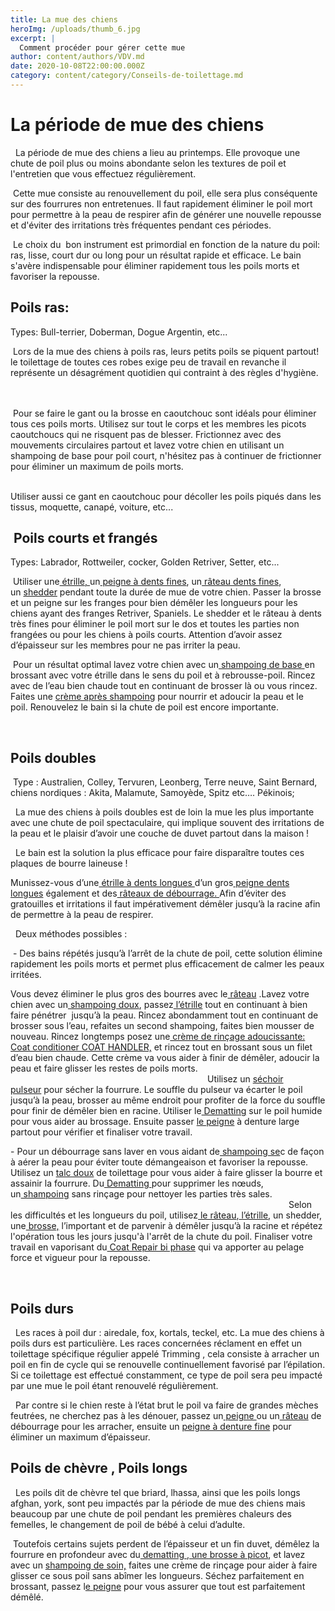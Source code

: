 ```yaml
---
title: La mue des chiens
heroImg: /uploads/thumb_6.jpg
excerpt: |
  Comment procéder pour gérer cette mue
author: content/authors/VDV.md
date: 2020-10-08T22:00:00.000Z
category: content/category/Conseils-de-toilettage.md
---
```


# La période de mue des chiens

  La période de mue des chiens a lieu au printemps. Elle provoque une chute de poil plus ou moins abondante selon les textures de poil et l'entretien que vous effectuez régulièrement.

 Cette mue consiste au renouvellement du poil, elle sera plus conséquente sur des fourrures non entretenues. Il faut rapidement éliminer le poil mort pour permettre à la peau de respirer afin de générer une nouvelle repousse et d'éviter des irritations très fréquentes pendant ces périodes.

 Le choix du  bon instrument est primordial en fonction de la nature du poil: ras, lisse, court dur ou long pour un résultat rapide et efficace. Le bain s'avère indispensable pour éliminer rapidement tous les poils morts et favoriser la repousse.

## Poils ras:

Types: Bull-terrier, Doberman, Dogue Argentin, etc...

 Lors de la mue des chiens à poils ras, leurs petits poils se piquent partout! le toilettage de toutes ces robes exige peu de travail en revanche il représente un désagrément quotidien qui contraint à des règles d'hygiène.                                                                                                                                           

 Pour se faire le gant ou la brosse en caoutchouc sont idéals pour éliminer tous ces poils morts. Utilisez sur tout le corps et les membres les picots caoutchoucs qui ne risquent pas de blesser. Frictionnez avec des mouvements circulaires partout et lavez votre chien en utilisant un shampoing de base pour poil court, n'hésitez pas à continuer de frictionner pour éliminer un maximum de poils morts.                                                                                             

Utiliser aussi ce gant en caoutchouc pour décoller les poils piqués dans les tissus, moquette, canapé, voiture, etc...

##  Poils courts et frangés

Types: Labrador, Rottweiler, cocker, Golden Retriver, Setter, etc...

 Utiliser une[ étrille, ](http://www.vdv-vandevelde.com/cadre-etrille-gant/1624-carde-auto-nettoyante.html)un[ peigne à dents fines](http://www.vdv-vandevelde.com/peigne-avec-manche/1704-peigne-metal-spratts.html), un[ râteau dents fines](http://www.vdv-vandevelde.com/rateau-de-debourrage-/1512-rateau-eliminator.html), un [shedder](http://www.vdv-vandevelde.com/materiel-de-toilettage/1467-etrille-metallique-lame-dentelee-.html) pendant toute la durée de mue de votre chien. Passer la brosse et un peigne sur les franges pour bien démêler les longueurs pour les chiens ayant des franges Retriver, Spaniels. Le shedder et le râteau à dents très fines pour éliminer le poil mort sur le dos et toutes les parties non frangées ou pour les chiens à poils courts. Attention d’avoir assez d’épaisseur sur les membres pour ne pas irriter la peau.                                 

 Pour un résultat optimal lavez votre chien avec un[ shampoing de base ](http://www.vdv-vandevelde.com/shampooing/1522-shampooing-neutre-concentre.html)en brossant avec votre étrille dans le sens du poil et à rebrousse-poil. Rincez avec de l’eau bien chaude tout en continuant de brosser là ou vous rincez. Faites une [crème après shampoing](http://www.vdv-vandevelde.com/apres-shampooing-masque-conditionneur/1126-creme-de-rincage-conditionneur.html) pour nourrir et adoucir la peau et le poil. Renouvelez le bain si la chute de poil est encore importante.

 

## Poils doubles

 Type : Australien, Colley, Tervuren, Leonberg, Terre neuve, Saint Bernard, chiens nordiques : Akita, Malamute, Samoyède, Spitz etc…. Pékinois;

  La mue des chiens à poils doubles est de loin la mue les plus importante avec une chute de poil spectaculaire, qui implique souvent des irritations de la peau et le plaisir d’avoir une couche de duvet partout dans la maison !

  Le bain est la solution la plus efficace pour faire disparaître toutes ces plaques de bourre laineuse !

Munissez-vous d’une[ étrille à dents longues ](http://www.vdv-vandevelde.com/cadre-etrille-gant/1621-carde-flexible-2-faces.html)d’un gros[ peigne dents longues](http://www.vdv-vandevelde.com/peigne-avec-manche/1704-peigne-metal-spratts.html) également et des[ râteaux de débourrage. ](http://www.vdv-vandevelde.com/744-rateau-de-debourrage-)Afin d’éviter des gratouilles et irritations il faut impérativement démêler jusqu’à la racine afin de permettre à la peau de respirer.

  Deux méthodes possibles :

 - ­­­­­­­­­­­­­­Des bains répétés jusqu’à l’arrêt de la chute de poil, cette solution élimine rapidement les poils morts et permet plus efficacement de calmer les peaux irritées. 

Vous devez éliminer le plus gros des bourres avec le[ râteau](http://www.vdv-vandevelde.com/rateau-de-debourrage-/1726-rateau-peigne--4022853086808.html) .Lavez votre chien avec un[ shampoing doux](http://www.vdv-vandevelde.com/shampooing-reparateur/1527-repair-coat-shampoo-special-master.html), passez[ l’étrille](http://www.vdv-vandevelde.com/cadre-etrille-gant/2587-carde-plastique-tres-souple.html) tout en continuant à bien faire pénétrer  jusqu’à la peau. Rincez abondamment tout en continuant de brosser sous l’eau, refaites un second shampoing, faites bien mousser de nouveau. Rincez longtemps posez une[ crème de rinçage adoucissante: Coat conditioner COAT HANDLER,](http://www.vdv-vandevelde.com/apres-shampooing-masque-conditionneur/1126-creme-de-rincage-conditionneur.html) et rincez tout en brossant sous un filet d’eau bien chaude. Cette crème va vous aider à finir de démêler, adoucir la peau et faire glisser les restes de poils morts.                                                                                                                                    Utilisez un [séchoir pulseur](http://www.vdv-vandevelde.com/sechoir-pulseur/2279-sechoir-pulseur-star-2400.html) pour sécher la fourrure. Le souffle du pulseur va écarter le poil jusqu’à la peau, brosser au même endroit pour profiter de la force du souffle pour finir de démêler bien en racine. Utiliser le[ Dematting](http://www.vdv-vandevelde.com/demelant/1133-demelant-dematting-special-master.html) sur le poil humide pour vous aider au brossage. Ensuite passer [le peigne](http://www.vdv-vandevelde.com/peigne/2497-peigne-greyhound-.html) à denture large partout pour vérifier et finaliser votre travail.

\- Pour un débourrage sans laver en vous aidant de[ shampoing se](http://www.vdv-vandevelde.com/produits-de-toilettage/2631-johnsons-baby-powder.html)c de façon à aérer la peau pour éviter toute démangeaison et favoriser la repousse. Utilisez un [talc doux](http://www.vdv-vandevelde.com/produits-de-toilettage/2631-johnsons-baby-powder.html) de toilettage pour vous aider à faire glisser la bourre et assainir la fourrure. Du[ Dematting ](http://www.vdv-vandevelde.com/demelant/1133-demelant-dematting-special-master.html)pour supprimer les nœuds, un[ shampoing](http://www.vdv-vandevelde.com/shampooing-sans-rincage/1271-shampoing-sans-rincage.html) sans rinçage pour nettoyer les parties très sales.                                                                                                                                       Selon les difficultés et les longueurs du poil, utilisez[ le râteau](http://www.vdv-vandevelde.com/744-rateau-de-debourrage-),[ l’étrille](http://www.vdv-vandevelde.com/cadre-etrille-gant/1621-carde-flexible-2-faces.html), un shedder, une[ brosse,](http://www.vdv-vandevelde.com/brosse-picot/1444-brosse-special-master-n-2-n-3.html) l’important et de parvenir à démêler jusqu’à la racine et répétez l'opération tous les jours jusqu'à l'arrêt de la chute du poil. Finaliser votre travail en vaporisant du[ Coat Repair bi­­ phase](http://www.vdv-vandevelde.com/apres-shampooing-masque-conditionneur/1395-coat-repair-bi-phase-special-master.html) qui va apporter au pelage force et vigueur pour la repousse.   

 

## Poils durs

  Les races à poil dur : airedale, fox, kortals, teckel, etc.
La mue des chiens à poils durs est particulière. Les races concernées réclament en effet un toilettage spécifique régulier appelé Trimming , cela consiste à arracher un poil en fin de cycle qui se renouvelle continuellement favorisé par l’épilation. Si ce toilettage est effectué constamment, ce type de poil sera peu impacté par une mue le poil étant renouvelé régulièrement.

  Par contre si le chien reste à l’état brut le poil va faire de grandes mèches feutrées, ne cherchez pas à les dénouer, passez un[ peigne ](http://www.vdv-vandevelde.com/peigne-avec-manche/1704-peigne-metal-spratts.html)ou un[ râteau](http://www.vdv-vandevelde.com/materiel-de-toilettage/1737-peigne-de-debourrage.html) de débourrage pour les arracher, ensuite un [peigne à denture fine](http://www.vdv-vandevelde.com/rateau-de-debourrage-/1512-rateau-eliminator.html) pour éliminer un maximum d’épaisseur.

## Poils de chèvre , Poils longs

  Les poils dit de chèvre tel que briard, lhassa, ainsi que les poils longs afghan, york, sont peu impactés par la période de mue des chiens mais beaucoup par une chute de poil pendant les premières chaleurs des femelles, le changement de poil de bébé à celui d’adulte.

 Toutefois certains sujets perdent de l’épaisseur et un fin duvet, démêlez la fourrure en profondeur avec du[ dematting ](http://www.vdv-vandevelde.com/demelant/1133-demelant-dematting-special-master.html),[ une brosse à picot](http://www.vdv-vandevelde.com/brosse-picot/1432-brosse-special-master-a-picot-extra-souple.html), et lavez avec un [shampoing de soin,](http://www.vdv-vandevelde.com/373-shampooing-de-soin) faites une crème de rinçage pour aider à faire glisser ce sous poil sans abîmer les longueurs. Séchez parfaitement en brossant, passez l[e peigne](http://www.vdv-vandevelde.com/peigne/2497-peigne-greyhound-.html) pour vous assurer que tout est parfaitement démêlé.

<Youtube id="tKPfl8WaZtU" />

 

<Youtube id="yzanBqKy_Ek" />

             

 
